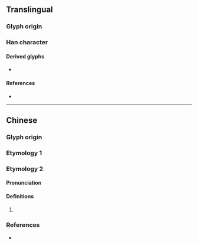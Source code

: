 {{character info/new}}
==Translingual==

===Glyph origin===
{{Han compound|田|田|t1=field|ls=ic}}

===Han character===
{{Han char|rn=102|rad=田|as=05|sn=10|four=|canj=WW|ids=⿱田田}}

====Derived glyphs====
* {{l|mul|畺}}

====References====
* {{Han ref|kx=0760.380|dkj=21802|hdz=42536.030|uh=7555|ud=30037}}

----

==Chinese==

===Glyph origin===
{{Han etym}}
{{Han compound|田|田|t1=field|ls=ic}}

===Etymology 1===
{{zh-see|疆|v}}

===Etymology 2===
{{zh-forms}}

====Pronunciation====
{{zh-pron
|m=jiāng
}}

====Definitions====
{{zh-hanzi}}

# {{rfdef|lang=zh}}

===References===
* {{R:twedu|C07750}}